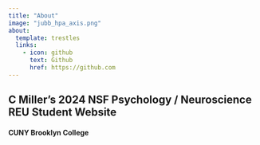 ```yaml
---
title: "About"
image: "jubb_hpa_axis.png"
about:
  template: trestles
  links:
    - icon: github
      text: Github
      href: https://github.com
---
```


## C Miller's 2024 NSF Psychology / Neuroscience REU Student Website
#### CUNY Brooklyn College
